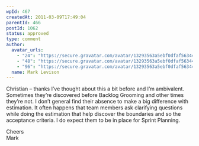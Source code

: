 ```yaml
---
wpId: 467
createdAt: 2011-03-09T17:49:04
parentId: 466
postId: 1062
status: approved
type: comment
author:
  avatar_urls:
    - "24": "https://secure.gravatar.com/avatar/13293563a5ebf0dfaf56344996d77811?s=24&d=mm&r=g"
    - "48": "https://secure.gravatar.com/avatar/13293563a5ebf0dfaf56344996d77811?s=48&d=mm&r=g"
    - "96": "https://secure.gravatar.com/avatar/13293563a5ebf0dfaf56344996d77811?s=96&d=mm&r=g"
  name: Mark Levison
---
```


Christian – thanks I’ve thought about this a bit before and I’m ambivalent. Sometimes they’re discovered before Backlog Grooming and other times they’re not. I don’t general find their absence to make a big difference with estimation. It often happens that team members ask clarifying questions while doing the estimation that help discover the boundaries and so the acceptance criteria. I do expect them to be in place for Sprint Planning.

Cheers  
Mark